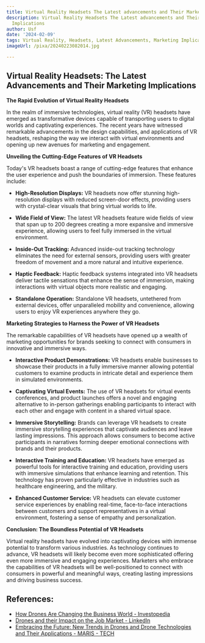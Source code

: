 ```yaml
---
title: Virtual Reality Headsets The Latest advancements and Their Marketing Implications
description: Virtual Reality Headsets The Latest advancements and Their Marketing
  Implications
author: Usf
date: '2024-02-09'
tags: Virtual Reality, Headsets, Latest Advancements, Marketing Implications
imageUrl: /pixa/20240223082014.jpg

---
```

## Virtual Reality Headsets: The Latest Advancements and Their Marketing Implications

**The Rapid Evolution of Virtual Reality Headsets**

In the  realm of immersive technologies, virtual reality (VR) headsets have emerged as transformative devices capable of transporting users to digital  worlds and captivating experiences. The recent  years have witnessed remarkable advancements in the design capabilities, and applications of VR headsets, reshaping the way we interact with virtual environments and opening up new avenues for marketing and engagement.

**Unveiling the  Cutting-Edge Features of VR Headsets**

Today's VR headsets boast a  range  of cutting-edge features that enhance the user experience and  push the boundaries of immersion. These features include:

- **High-Resolution Displays:** VR headsets  now offer stunning high-resolution displays with  reduced screen-door effects, providing  users with crystal-clear visuals that bring virtual worlds to life.

- **Wide Field  of View:** The  latest VR  headsets feature wide fields of view that  span up to 200  degrees creating a more expansive and immersive experience, allowing users to feel fully immersed in the virtual environment.

- **Inside-Out  Tracking:** Advanced  inside-out tracking technology eliminates the need for external sensors, providing users with  greater freedom  of movement and a  more natural and intuitive  experience.

- **Haptic  Feedback:** Haptic feedback  systems  integrated into VR headsets deliver tactile sensations that enhance the sense of immersion, making interactions with virtual objects more realistic and engaging.

- **Standalone Operation:** Standalone VR  headsets, untethered from external  devices, offer unparalleled mobility and  convenience, allowing users to enjoy VR experiences anywhere they go.

**Marketing Strategies to Harness the Power of VR Headsets**

The remarkable  capabilities  of VR headsets have opened up a wealth of marketing opportunities  for  brands seeking to connect with consumers in  innovative and immersive  ways.

- **Interactive Product Demonstrations:** VR  headsets enable businesses to showcase their products  in a fully immersive manner allowing potential customers to examine products in intricate detail and experience them in simulated environments.

- **Captivating Virtual Events:** The use of VR  headsets for virtual events conferences, and product launches offers a novel and engaging alternative to in-person gatherings enabling participants to interact with each other and  engage with content in a shared virtual space.

- **Immersive Storytelling:** Brands can leverage VR headsets to create immersive storytelling experiences that captivate audiences and leave lasting impressions. This approach  allows consumers to  become active  participants in narratives forming deeper emotional connections with brands and their products.

- **Interactive Training and Education:**  VR headsets have emerged as powerful tools for interactive training and education, providing users with immersive simulations that enhance learning and retention. This technology has proven particularly effective in industries such as healthcare engineering, and the military.

- **Enhanced Customer Service:** VR headsets can elevate customer  service experiences by enabling real-time, face-to-face interactions between customers and support representatives in a virtual environment, fostering  a sense of empathy and personalization.

**Conclusion: The Boundless Potential  of VR Headsets**

Virtual reality headsets have  evolved into captivating devices with immense potential to  transform various  industries. As technology continues to advance, VR headsets  will  likely become even more sophisticated offering even  more immersive and engaging experiences. Marketers who embrace the capabilities of VR headsets will be well-positioned to connect with consumers in powerful and meaningful ways, creating lasting impressions  and driving business success.

## References:
- [How Drones Are Changing the Business World - Investopedia](https://www.investopedia.com/articles/investing/010615/how-drones-are-changing-business-world.asp)
- [Drones and their Impact on the Job Market - LinkedIn](https://www.linkedin.com/pulse/drones-impact-job-market-alp-consulting-ltd-)
- [Embracing the Future: New Trends in Drones and Drone Technologies and Their Applications - MARIS - TECH](https://www.maris-tech.com/blog/new-trends-in-drones-and-drone-video-steaming-technologies/)
